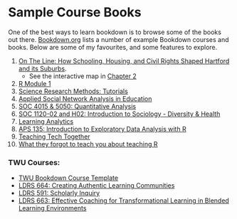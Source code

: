 # Sample Course Books

One of the best ways to learn bookdown is to browse some of the books out there. [Bookdown.org](https://bookdown.org/) lists a number of example Bookdown courses and books.  Below are some of my favourites, and some features to explore.


1. [On The Line: How Schooling, Housing, and Civil Rights Shaped Hartford and its Suburbs](https://ontheline.trincoll.edu/).  
   - See the interactive map in [Chapter 2](https://ontheline.trincoll.edu/segregating.html)   
2. [R Module 1](https://csu-r.github.io/Module1/)  
3. [Science Research Methods: Tutorials](https://bookdown.org/pkaldunn/SRM-tutorials/)  
4. [Applied Social Network Analysis in Education](https://bookdown.org/chen/snaEd)  
5. [SOC 4015 & 5050: Quantitative Analysis](https://slu-soc5050.github.io/syllabus/) 
6. [SOC 1120-02 and H02: Introduction to Sociology - Diversity & Health](https://slu-soc1120.github.io/syllabus/)  
7. [Learning Analytics](https://bookdown.org/chen/la-manual/)  
8. [APS 135: Introduction to Exploratory Data Analysis with R](https://dzchilds.github.io/eda-for-bio/)   
9. [Teaching Tech Together](http://teachtogether.tech/en/index.html#)  
10. [What they forgot to teach you about teaching R](https://wtf-teach.netlify.app/index.html)  



### TWU Courses:  {-}
- [TWU Bookdown Course Template](https://twuonline.github.io/bookdown-template/)  
- [LDRS 664: Creating Authentic Learning Communities](https://ma-lead.github.io/ldrs664/)  
- [LDRS 591: Scholarly Inquiry](https://ma-lead.github.io/ldrs591/)  
- [LDRS 663: Effective Coaching for Transformational Learning in Blended Learning Environments](https://ma-lead.github.io/ldrs663/)   
